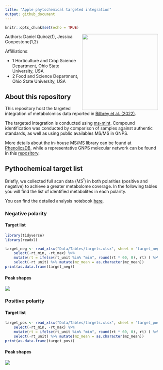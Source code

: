 ```yaml
---
title: "Apple phytochemical targeted integration"
output: github_document
---
```


```r
knitr::opts_chunk$set(echo = TRUE)
```

<img src="Figures/Apple Phytochemicals.png" align="right" height="250" style="float:right; height:250px;"/>

Authors: Daniel Quiroz(1), Jessica Coopestone(1,2)

Affilliations: 

* $1$ Horticulture and Crop Science Department,  Ohio State University, USA
* $2$ Food and Science Department, Ohio State University, USA


## About this repository

This repository host the targeted integration of metabolomics data reported
in [Bilbrey et al. (2022)](https://nph.onlinelibrary.wiley.com/doi/full/10.1111/nph.17693).

The targeted integration is conducted using [ms-mint](https://github.com/LewisResearchGroup/ms-mint).
Compound identification was conducted by comparison of samples against authentic standards, as well
as using public availables MS/MS in GNPS.

More details about the in-house MS/MS library can be found at [PhenolicsDB](https://github.com/CooperstoneLab/PhenolicsDB),
while a representative GNPS molecular network can be found in this
[repository](https://cytoscape.gnps2.org/process?task=1b4d04e4234d47f38ad8681da8307b91).

## Pythochemical target list 

Briefly, we collected full scan data ($MS^1$) in both polarities (positive and negative) to achieve a greater
metabolome coverage. In the following tables you will find the list of identified metabolites in each polarity.

You can find the detailed analysis notebook [here](https://github.com/CooperstoneLab/apple_phytochemicals/blob/main/1_QC_targeted_integration.ipynb).

### Negative polarity

#### Target list

```r
library(tidyverse)
library(readxl)

target_neg <- read_xlsx("Data/Tables/targets.xlsx", sheet = "target_neg") %>% 
    select(-rt_min, -rt_max) %>%
    mutate(rt = ifelse(rt_unit %in% "min", round(rt * 60, 0), rt) ) %>% 
    select(-rt_unit) %>% mutate(mz_mean = as.character(mz_mean))
print(as.data.frame(target_neg))
```

#### Peak shapes

<img src="Figures/peaks_QC_neg.png" align="center">

### Positive polarity

#### Target list

```r
target_pos <- read_xlsx("Data/Tables/targets.xlsx", sheet = "target_pos") %>% 
    select(-rt_min, -rt_max) %>%
    mutate(rt = ifelse(rt_unit %in% "min", round(rt * 60, 0), rt) ) %>% 
    select(-rt_unit) %>% mutate(mz_mean = as.character(mz_mean))
print(as.data.frame(target_pos))
```

#### Peak shapes

<img src="Figures/peaks_QC_pos.png" align="center"/>